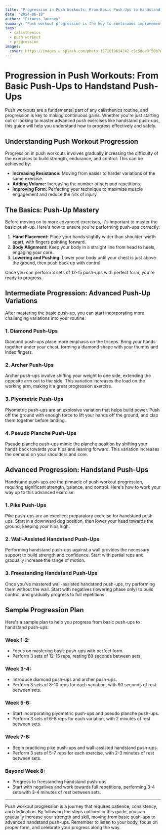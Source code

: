 ```yaml
---
title: "Progression in Push Workouts: From Basic Push-Ups to Handstand Push-Ups"
date: "2024-08-18"
author: "Fitness Journey"
summary: "Push workout progression is the key to continuous improvement. Learn how to progress from basic push-ups to advanced handstand push-ups in this detailed guide."
tags:
  - calisthenics
  - push workout
  - progression
images:
  cover: https://images.unsplash.com/photo-1571019614242-c5c5dee9f50b?w=800&auto=format&fit=crop&q=60&ixlib=rb-4.0.3&ixid=M3wxMjA3fDB8MHxzZWFyY2h8MTF8fHB1c2h1cHN8ZW58MHx8MHx8fDA%3D
---
```


# Progression in Push Workouts: From Basic Push-Ups to Handstand Push-Ups

Push workouts are a fundamental part of any calisthenics routine, and progression is key to making continuous gains. Whether you're just starting out or looking to master advanced push exercises like handstand push-ups, this guide will help you understand how to progress effectively and safely.

## Understanding Push Workout Progression

Progression in push workouts involves gradually increasing the difficulty of the exercises to build strength, endurance, and control. This can be achieved by:

- **Increasing Resistance:** Moving from easier to harder variations of the same exercise.
- **Adding Volume:** Increasing the number of sets and repetitions.
- **Improving Form:** Perfecting your technique to maximize muscle engagement and reduce the risk of injury.

## The Basics: Push-Up Mastery

Before moving on to more advanced exercises, it's important to master the basic push-up. Here's how to ensure you're performing push-ups correctly:

1. **Hand Placement:** Place your hands slightly wider than shoulder-width apart, with fingers pointing forward.
2. **Body Alignment:** Keep your body in a straight line from head to heels, engaging your core.
3. **Lowering and Pushing:** Lower your body until your chest is just above the ground, then push back up with control.

Once you can perform 3 sets of 12-15 push-ups with perfect form, you're ready to progress.

## Intermediate Progression: Advanced Push-Up Variations

After mastering the basic push-up, you can start incorporating more challenging variations into your routine:

### 1. **Diamond Push-Ups**

Diamond push-ups place more emphasis on the triceps. Bring your hands together under your chest, forming a diamond shape with your thumbs and index fingers.

### 2. **Archer Push-Ups**

Archer push-ups involve shifting your weight to one side, extending the opposite arm out to the side. This variation increases the load on the working arm, making it a great progression exercise.

### 3. **Plyometric Push-Ups**

Plyometric push-ups are an explosive variation that helps build power. Push off the ground with enough force to lift your hands off the ground, and clap them together before landing.

### 4. **Pseudo Planche Push-Ups**

Pseudo planche push-ups mimic the planche position by shifting your hands back towards your hips and leaning forward. This variation increases the demand on your shoulders and core.

## Advanced Progression: Handstand Push-Ups

Handstand push-ups are the pinnacle of push workout progression, requiring significant strength, balance, and control. Here's how to work your way up to this advanced exercise:

### 1. **Pike Push-Ups**

Pike push-ups are an excellent preparatory exercise for handstand push-ups. Start in a downward dog position, then lower your head towards the ground, keeping your hips high.

### 2. **Wall-Assisted Handstand Push-Ups**

Performing handstand push-ups against a wall provides the necessary support to build strength and confidence. Start with partial reps and gradually increase the range of motion.

### 3. **Freestanding Handstand Push-Ups**

Once you've mastered wall-assisted handstand push-ups, try performing them without the wall. Start with negatives (lowering phase only) to build control, and gradually progress to full repetitions.

## Sample Progression Plan

Here's a sample plan to help you progress from basic push-ups to handstand push-ups:

### **Week 1-2:**
- Focus on mastering basic push-ups with perfect form.
- Perform 3 sets of 12-15 reps, resting 60 seconds between sets.

### **Week 3-4:**
- Introduce diamond push-ups and archer push-ups.
- Perform 3 sets of 8-10 reps for each variation, with 90 seconds of rest between sets.

### **Week 5-6:**
- Start incorporating plyometric push-ups and pseudo planche push-ups.
- Perform 3 sets of 6-8 reps for each variation, with 2 minutes of rest between sets.

### **Week 7-8:**
- Begin practicing pike push-ups and wall-assisted handstand push-ups.
- Perform 3 sets of 5-7 reps for each exercise, with 2-3 minutes of rest between sets.

### **Beyond Week 8:**
- Progress to freestanding handstand push-ups.
- Start with negatives and work towards full repetitions, performing 3-4 sets with 3-4 minutes of rest between sets.

---

Push workout progression is a journey that requires patience, consistency, and dedication. By following the steps outlined in this guide, you can gradually increase your strength and skill, moving from basic push-ups to advanced handstand push-ups. Remember to listen to your body, focus on proper form, and celebrate your progress along the way.
